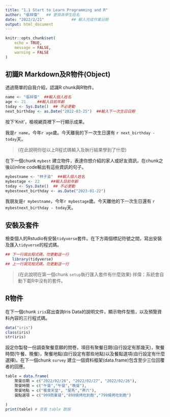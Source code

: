 ```yaml
---
title: "1.1 Start to Learn Programming and R"
author: "張祥偉"   ## 更換為學生姓名
date: "2022/2/21"            ## 輸入完成作業日期
output: html_document
---
```


```r
knitr::opts_chunk$set(
	echo = TRUE,
	message = FALSE,
	warning = FALSE
)
```

## 初識R Markdown及R物件(Object)

透過簡單的自我介紹，認識R chunk與R物件。

```r
name <- "張祥偉"  ##輸入個人姓名
age <- 21     ##輸入目前年齡
today <- Sys.Date()  ## 不必更動
next_birthday <- as.Date("2022-03-25")  ##輸入下一次生日日期
```

按下'Knit'，檢視網頁裡下一行顯示成果。

我是`r name`，今年`r age`歲。今天離我的下一次生日還有 `r next_birthday - today`天。

> (在此說明你從以上R程式碼輸入及執行結果學到了什麼)



在下一個chunk `mybest` 建立物件，表達你想介紹的家人或好友資訊，在chunk之後以inline code輸出有這些資訊的句子。

```r
mybestname <- "林子渝"  ##輸入個人姓名
mybestage <- 22     ##輸入目前年齡
today <- Sys.Date()  ## 不必更動
mybestnext_birthday <- as.Date("2023-01-22") 
```
我朋友是`r mybestname`，今年`r mybestage`歲。今天離他的下一次生日還有 `r mybestnext_birthday - today`天。

## 安裝及套件

檢查個人的Rstudio有安裝`tidyverse`套件。在下方兩個標記符號之間，寫出安裝及匯入`tidyverse`的程式碼。


```r
## 下一行寫出程式碼，勿更動這一行
   library(tidyverse)
## 上一行寫完程式碼，勿更動這一行
```

> (在此說明在第一個chunk `setup`執行匯入套件有什麼效果)
祥偉：系統會自動下載R中沒有的套件。

## R物件

在下一個chunk `iris`寫出查詢Iris Data的說明文件，顯示物件型態，以及預覽資料內容的三行程式碼。

```r
data("iris")
class(iris)
str(iris)
```

設定你製發一份調查聚餐意願的問卷，項目有聚餐日期(自行設定有那幾天)，聚餐時間(午餐、晚餐)，聚餐地點(自行設定有那些地點)以及餐點選項(自行設定有什麼選擇)。在下一個chunk `survey` 建立一個資料框架(data.frame)包含至少三位回覆者的回應。

```r
table = data.frame(
    聚餐日期 = c("2022/02/26", "2022/02/27", "2022/02/26"),
    聚餐時間 = c("午餐","午餐","晚餐"),
    聚餐地點 = c("饗食天堂", "屋馬","茶六"),
    餐點選項 = c("999商業餐","899燒烤吃到飽","799燒烤吃到飽")
   
)
print(table) # 查看 table 数据
```



